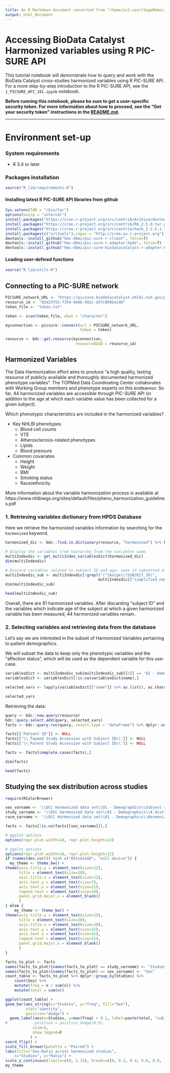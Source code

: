 ```yaml
---
title: An R Markdown document converted from "/home/ec2-user/SageMaker/Access-to-Data-using-PIC-SURE-API/NHLBI_BioData_Catalyst/R/2_HarmonizedVariables_analysis.ipynb"
output: html_document
---
```


# Accessing BioData Catalyst Harmonized variables using R PIC-SURE API

This tutorial notebook will demonstrate how to query and work with the BioData Catalyst cross-studies harmonized variables using R PIC-SURE API. For a more step-by-step introduction to the R PIC-SURE API, see the `1_PICSURE_API_101.ipynb` notebook.

**Before running this notebook, please be sure to get a user-specific security token. For more information about how to proceed, see the "Get your security token" instructions in the [README.md](https://github.com/hms-dbmi/Access-to-Data-using-PIC-SURE-API/tree/harmonized_lipid_measurements_example/NHLBI_BioData_Catalyst#get-your-security-token).**

 -------

# Environment set-up

### System requirements
- R 3.4 or later

### Packages installation

```r
source("R_lib/requirements.R")
```

#### Installing latest R PIC-SURE API libraries from github

```r
Sys.setenv(TAR = "/bin/tar")
options(unzip = "internal")
install.packages("https://cran.r-project.org/src/contrib/Archive/devtools/devtools_1.13.6.tar.gz", repos=NULL, type="source")
install.packages("https://cran.r-project.org/src/contrib/R6_2.5.0.tar.gz", repos=NULL, type="source")
install.packages("https://cran.r-project.org/src/contrib/hash_2.2.6.1.tar.gz", repos=NULL, type="source")
install.packages(c("urltools"),repos = "http://cran.us.r-project.org")
devtools::install_github("hms-dbmi/pic-sure-r-client", force=T)
devtools::install_github("hms-dbmi/pic-sure-r-adapter-hpds", force=T)
devtools::install_github("hms-dbmi/pic-sure-biodatacatalyst-r-adapter-hpds", force=T)
```

#### Loading user-defined functions

```r
source("R_lib/utils.R")
```

## Connecting to a PIC-SURE network

```r
PICSURE_network_URL <- "https://picsure.biodatacatalyst.nhlbi.nih.gov/picsure"
resource_id <- "02e23f52-f354-4e8b-992c-d37c8b9ba140"
token_file <- "token.txt"
```

```r
token <- scan(token_file, what = "character")
```

```r
myconnection <- picsure::connect(url = PICSURE_network_URL,
                                 token = token)
```

```r
resource <- bdc::get.resource(myconnection,
                               resourceUUID = resource_id)
```

## Harmonized Variables

The Data Harmonization effort aims to produce "a high quality, lasting resource of publicly available and thoroughly documented harmonized phenotype variables". The TOPMed Data Coordinating Center collaborates with Working Group members and phenotype experts on this endeavour. So far, 44 harmonized variables are accessible through PIC-SURE API (in addition to the age at which each variable value has been collected for a given subject).

Which phenotypic characteristics are included in the harmonized variables?

- Key NHLBI phenotypes
    - Blood cell counts
    - VTE
    - Atherosclerosis-related phenotypes
    - Lipids
    - Blood pressure
    
    
- Common covariates
    - Height
    - Weight
    - BMI
    - Smoking status
    - Race/ethnicity

More information about the variable harmonization process is available at https://www.nhlbiwgs.org/sites/default/files/pheno_harmonization_guidelines.pdf

### 1. Retrieving variables dictionary from HPDS Database

Here we retrieve the harmonized variables information by searching for the `harmonized` keyword.

```r
harmonized_dic <- bdc::find.in.dictionary(resource, "harmonized") %>% bdc::extract.entries()
```

```r
# Display the variables tree hierarchy from the variables name
multiIndexdic <- get_multiIndex_variablesDict(harmonized_dic)
dim(multiIndexdic)

# Discard variables related to subject ID and age; save in subsetted dictionary
multiIndexdic_sub <- multiIndexdic[!grepl("(^[Aa]ge)|(SUBJECT_ID)",
                                         multiIndexdic[["simplified_name"]], perl = T),]
dim(multiIndexdic_sub)
```

```r
head(multiIndexdic_sub)
```

Overall, there are 81 harmonized variables. After discarding "subject ID" and the variables which indicate age of the subject at which a given harmonized variable has been measured, 44 harmonized variables remain.

### 2. Selecting variables and retrieving data from the database

Let's say we are interested in the subset of Harmonized Variables pertaining to patient demographics.

We will subset the data to keep only the phenotypic variables and the "affection status", which will be used as the dependent variable for this use-case.

```r
variablesDict <- multiIndexdic_sub[multiIndexdic_sub[[2]] == '01 - Demographics', ]
variablesDict <- variablesDict[!is.na(variablesDict$name),]
```

```r
selected_vars <- lapply(variablesDict[["name"]] %>% as.list(), as.character)
```

```r
selected_vars
```

Retrieving the data:

```r
query <- bdc::new.query(resource)
bdc::query.select.add(query, selected_vars)
facts <- bdc::query.run(query, result.type = "dataframe") %>% dplyr::as_tibble()
```

```r
facts[['Patient ID']] <- NULL
facts[['\\_Topmed Study Accession with Subject ID\\']] <- NULL
facts[['\\_Parent Study Accession with Subject ID\\']] <- NULL
```

```r
facts <- facts[complete.cases(facts),]
```

```r
dim(facts)
```

```r
head(facts)
```

## Studying the sex distribution across studies

```r
require(RColorBrewer)
```

```r
sex_varname <- '\\DCC Harmonized data set\\01 - Demographics\\Subject sex  as recorded by the study.\\'
study_varname <- '\\DCC Harmonized data set\\01 - Demographics\\A distinct subgroup within a study  generally indicating subjects who share similar characteristics due to study design. Subjects may belong to only one subcohort.\\'
race_varname <- '\\DCC Harmonized data set\\01 - Demographics\\Harmonized race category of participant.\\'
```

```r
facts <- facts[!is.na(facts[[sex_varname]]),]
```

```r
# ggplot options
options(repr.plot.width=18, repr.plot.height=12)

# ggplot options
options(repr.plot.width=18, repr.plot.height=12)
if (names(dev.cur()) %in% c("RStudioGD", "null device")) {
  my_theme <- theme_bw() +
theme(axis.title.y = element_text(size=12),
      title = element_text(size=10),
      axis.title.x = element_text(size=12),
      axis.text.y = element_text(size=7),
      axis.text.x = element_text(size=12),
      legend.text = element_text(size=10),
      panel.grid.major.x = element_blank()
      )
} else {
    my_theme <- theme_bw() +
theme(axis.title.y = element_text(size=15),
      title = element_text(size=20),
      axis.title.x = element_text(size=20),
      axis.text.y = element_text(size=15),
      axis.text.x = element_text(size=15),
      legend.text = element_text(size=15),
      panel.grid.major.x = element_blank()
      )
}
```

```r
facts_to_plot <- facts
names(facts_to_plot)[names(facts_to_plot) == study_varname] <- "Studies"
names(facts_to_plot)[names(facts_to_plot) == sex_varname] <- "Sex"
count_table <- facts_to_plot %>% dplyr::group_by(Studies) %>%
    count(Sex) %>%
    mutate(freq = n / sum(n)) %>%
    mutate(total = sum(n))
```

```r
ggplot(count_table) +
geom_bar(aes_string(x="Studies", y="freq", fill="Sex"),
         stat="identity",
         position="dodge") +
  geom_label(aes(x=Studies, y=max(freq) + 0.1, label=paste(total, "subjects")),
#            position = position_dodge(0.9),
            size=4,
            show.legend=F
           ) +
coord_flip() +
scale_fill_brewer(palette = "Paired") +
labs(title="Sex-Ratio across harmonized studies",
    x="Studies", y="Ratio") +
scale_y_continuous(limits=c(0, 1.15), breaks=c(0, 0.2, 0.4, 0.6, 0.8, 1)) +
my_theme
```

